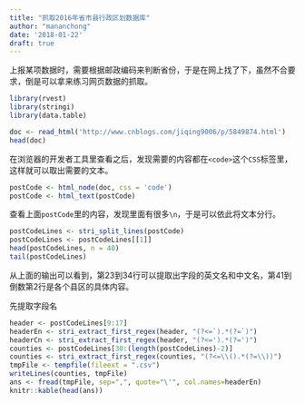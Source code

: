 ```yaml
---
title: "抓取2016年省市县行政区划数据库"
author: "mananchong"
date: '2018-01-22'
draft: true
---
```


上报某项数据时，需要根据邮政编码来判断省份，于是在网上找了下，虽然不合要求，倒是可以拿来练习网页数据的抓取。

```r
library(rvest)
library(stringi)
library(data.table)
```

```r
doc <- read_html('http://www.cnblogs.com/jiqing9006/p/5849874.html')
head(doc)
```

在浏览器的开发者工具里查看之后，发现需要的内容都在`<code>`这个`CSS`标签里，这样就可以取出需要的文本。

```r
postCode <- html_node(doc, css = 'code')
postCode <- html_text(postCode)
```

查看上面`postCode`里的内容，发现里面有很多`\n`，于是可以依此将文本分行。

```r
postCodeLines <- stri_split_lines(postCode)
postCodeLines <- postCodeLines[[1]]
head(postCodeLines, n = 40)
tail(postCodeLines)
```

从上面的输出可以看到，第23到34行可以提取出字段的英文名和中文名，第41到倒数第2行是各个县区的具体内容。

先提取字段名

```r
header <- postCodeLines[9:17]
headerEn <- stri_extract_first_regex(header, "(?<=`).*(?=`)")
headerCn <- stri_extract_first_regex(header, "(?<=').*(?=')")
counties <- postCodeLines[30:(length(postCodeLines)-2)]
counties <- stri_extract_first_regex(counties, "(?<=\\().*(?=\\))")
tmpFile <- tempfile(fileext = ".csv")
writeLines(counties, tmpFile)
ans <- fread(tmpFile, sep=",", quote="\'", col.names=headerEn)
knitr::kable(head(ans))
```
